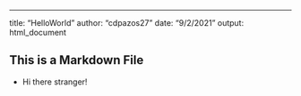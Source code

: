 ---
title: "HelloWorld"
author: "cdpazos27"
date: "9/2/2021"
output: html_document

## This is a Markdown File

* Hi there stranger!  